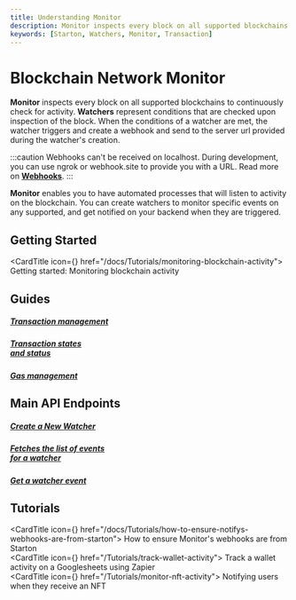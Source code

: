 ```yaml
---
title: Understanding Monitor
description: Monitor inspects every block on all supported blockchains to continuously check for activity..
keywords: [Starton, Watchers, Monitor, Transaction]
---
```


# Blockchain Network Monitor

**Monitor** inspects every block on all supported blockchains to continuously check for activity.
**Watchers** represent conditions that are checked upon inspection of the block.
When the conditions of a watcher are met, the watcher triggers and create a webhook and send to the server url provided during the watcher's creation.

:::caution
Webhooks can't be received on localhost. During development, you can use ngrok or webhook.site to provide you with a URL. Read more on [**Webhooks**](https://docs.starton.com/docs/Tutorials/testing-webhooks-locally-ngrok).
:::

**Monitor** enables you to have automated processes that will listen to activity on the blockchain. You can create watchers to monitor specific events on any supported, and get notified on your backend when they are triggered.

## Getting Started

<CardTitle icon={<Starton fill='primary' />} href="/docs/Tutorials/monitoring-blockchain-activity">
Getting started: Monitoring blockchain activity
</CardTitle>



<div class="row is-multiline">
<div class="col col--5">
<h2>Guides</h2>
<div class="button-card__inner">

<a href="https://docs.starton.com/docs/Transactions/understanding-the-relayer"><h5>Transaction management</h5></a>
<a href="https://docs.starton.com/docs/Transactions/state-and-status"><h5>Transaction states <br/>and status</h5></a>
<a href="https://docs.starton.com/docs/Transactions/understanding-gas"><h5>Gas management</h5></a>


</div>

</div>

<div class="col col--5">
<h2>Main API Endpoints</h2>
<div class="button-card__inner">

<a href="/api-reference#tag/monitor/[post]/v3/watcher"><h5>Create a New Watcher</h5></a>
<a href="/api-reference#tag/monitor/[get]/v3/watcher/{id}/event"><h5>Fetches the list of events <br/>for a watcher</h5></a>
<a href="/api-reference#tag/monitor/[get]/v3/watcher/{id}/event/{eventId}"><h5>Get a watcher event</h5></a>


</div></div>
</div>





## Tutorials 
<CardTitle icon={<Starton fill='primary' />} href="/docs/Tutorials/how-to-ensure-notifys-webhooks-are-from-starton">
How to ensure Monitor's webhooks are from Starton
</CardTitle>
<br/>
<CardTitle icon={<Starton fill='primary' />} href="/Tutorials/track-wallet-activity">
Track a wallet activity on a Googlesheets using Zapier
</CardTitle>
<br/>
<CardTitle icon={<Starton fill='primary' />} href="/Tutorials/monitor-nft-activity">
Notifying users when they receive an NFT
</CardTitle>
<br/>


